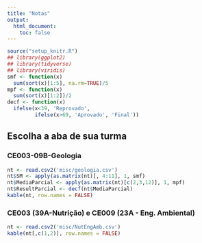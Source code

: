 ```yaml
---
title: "Notas"
output:
  html_document:
    toc: false
---
```


```r
source("setup_knitr.R")
## library(ggplot2)
## library(tidyverse)
## library(viridis)
smf <- function(x) 
  sum(sort(x)[1:5], na.rm=TRUE)/5
mpf <- function(x) 
  sum(sort(x)[1:2])/2
decf <- function(x) 
  ifelse(x<39, 'Reprovado', 
         ifelse(x>69, 'Aprovado', 'Final'))
```

## Escolha a aba de sua turma {.tabset}

### CE003-09B-Geologia

```r
nt <- read.csv2('misc/geologia.csv')
nt$SM <- apply(as.matrix(nt)[, 4:11], 1, smf)
nt$MediaParcial <- apply(as.matrix(nt)[c(2,3,12)], 1, mpf)
nt$ResultParcial <- decf(nt$MediaParcial)
kable(nt, row.names = FALSE)
```

### CE003 (39A-Nutrição) e CE009 (23A - Eng. Ambiental)

```r
nt <- read.csv2('misc/NutEngAmb.csv')
kable(nt[,c(1,2)], row.names = FALSE)
```


